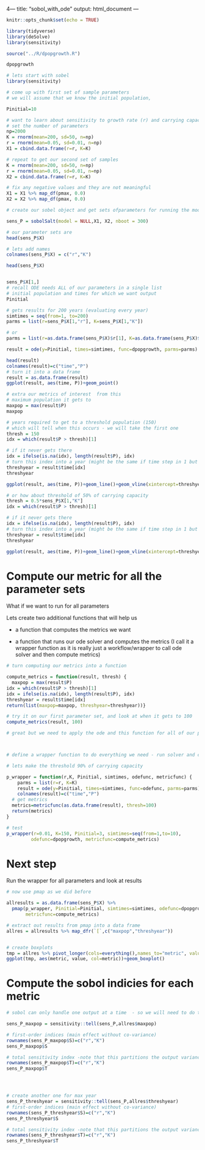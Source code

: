 4---
title: "sobol_with_ode"
output: html_document
---

```r
knitr::opts_chunk$set(echo = TRUE)

library(tidyverse)
library(deSolve)
library(sensitivity)
```

```r
source("../R/dpopgrowth.R")

dpopgrowth

# lets start with sobel 
library(sensitivity)

# come up with first set of sample parameters
# we will assume that we know the initial population,

Pinitial=10

# want to learn about sensitivity to growth rate (r) and carrying capacity 
# set the number of parameters
np=2000
K = rnorm(mean=200, sd=50, n=np)
r = rnorm(mean=0.05, sd=0.01, n=np)
X1 = cbind.data.frame(r=r, K=K)

# repeat to get our second set of samples
K = rnorm(mean=200, sd=50, n=np)
r = rnorm(mean=0.05, sd=0.01, n=np)
X2 = cbind.data.frame(r=r, K=K)

# fix any negative values and they are not meaningful
X1 = X1 %>% map_df(pmax, 0.0)
X2 = X2 %>% map_df(pmax, 0.0)

# create our sobel object and get sets ofparameters for running the model

sens_P = sobolSalt(model = NULL,X1, X2, nboot = 300)

# our parameter sets are
head(sens_P$X)

# lets add names 
colnames(sens_P$X) = c("r","K")

head(sens_P$X)


sens_P$X[1,]
# recall ODE needs ALL of our parameters in a single list 
# initial population and times for which we want output 
Pinitial

# gets results for 200 years (evaluating every year)
simtimes = seq(from=1, to=200)
parms = list(r=sens_P$X[1,"r"], K=sens_P$X[1,"K"])

# or
parms = list(r=as.data.frame(sens_P$X)$r[1], K=as.data.frame(sens_P$X)$K[1])

result = ode(y=Pinitial, times=simtimes, func=dpopgrowth, parms=parms)

head(result)
colnames(result)=c("time","P")
# turn it into a data frame
result = as.data.frame(result)
ggplot(result, aes(time, P))+geom_point()

# extra our metrics of interest  from this
# maximum population it gets to
maxpop = max(result$P)
maxpop

# years required to get to a threshold population (150)
# which will tell when this occurs - we will take the first one
thresh = 150
idx = which(result$P > thresh)[1]

# if it never gets there
idx = ifelse(is.na(idx), length(result$P), idx)
# turn this index into a year (might be the same if time step in 1 but just in case it isn't)
threshyear = result$time[idx]
threshyear

ggplot(result, aes(time, P))+geom_line()+geom_vline(xintercept=threshyear, col="red")+labs(y="Population",title="When do we get to 150")

# or how about threshold of 50% of carrying capacity
thresh = 0.5*sens_P$X[1,"K"]
idx = which(result$P > thresh)[1]

# if it never gets there
idx = ifelse(is.na(idx), length(result$P), idx)
# turn this index into a year (might be the same if time step in 1 but just in case it isn't)
threshyear = result$time[idx]
threshyear

ggplot(result, aes(time, P))+geom_line()+geom_vline(xintercept=threshyear, col="red")+labs(y="Population",title="When do we get to 50%\nof carrying capacity")

```
# Compute our metric for all the parameter sets

What if we want to run for all parameters

Lets create two additional functions that will help us

* a function that computes the metrics we want

* a function that runs our ode solver and computes the metrics (I call it a wrapper function as it is really just a workflow/wrapper to call ode solver and then compute metrics)
```r
# turn computing our metrics into a function

compute_metrics = function(result, thresh) {
  maxpop = max(result$P)
idx = which(result$P > thresh)[1]
idx = ifelse(is.na(idx), length(result$P), idx)
threshyear = result$time[idx]
return(list(maxpop=maxpop, threshyear=threshyear))}

# try it on our first parameter set, and look at when it gets to 100
compute_metrics(result, 100)

# great but we need to apply the ode and this function for all of our parameters



# define a wrapper function to do everything we need - run solver and compute metrics - and send back results for each parameter

# lets make the threshold 90% of carrying capacity

p_wrapper = function(r,K, Pinitial, simtimes, odefunc, metricfunc) {
    parms = list(r=r, K=K)
    result = ode(y=Pinitial, times=simtimes, func=odefunc, parms=parms) 
    colnames(result)=c("time","P")
  # get metrics
  metrics=metricfunc(as.data.frame(result), thresh=100)
  return(metrics)
}

# test
p_wrapper(r=0.01, K=150, Pinitial=3, simtimes=seq(from=1,to=10),
         odefunc=dpopgrowth, metricfunc=compute_metrics)
```



# Next step

Run the wrapper for all parameters and look at results


```r


# now use pmap as we did before

allresults = as.data.frame(sens_P$X) %>% 
  pmap(p_wrapper, Pinitial=Pinitial, simtimes=simtimes, odefunc=dpopgrowth,
       metricfunc=compute_metrics)

# extract out results from pmap into a data frame
allres = allresults %>% map_dfr(`[`,c("maxpop","threshyear"))


# create boxplots
tmp = allres %>% pivot_longer(cols=everything(),names_to="metric", values_to="value")
ggplot(tmp, aes(metric, value, col=metric))+geom_boxplot()

```

# Compute the sobol indicies for each metric

```r
# sobol can only handle one output at a time  - so we will need to do them separately

sens_P_maxpop = sensitivity::tell(sens_P,allres$maxpop)

# first-order indices (main effect without co-variance)
rownames(sens_P_maxpop$S)=c("r","K")
sens_P_maxpop$S

# total sensitivity index -note that this partitions the output variance 
rownames(sens_P_maxpop$T)=c("r","K")
sens_P_maxpop$T




# create another one for max year
sens_P_threshyear = sensitivity::tell(sens_P,allres$threshyear)
# first-order indices (main effect without co-variance)
rownames(sens_P_threshyear$S)=c("r","K")
sens_P_threshyear$S

# total sensitivity index -note that this partitions the output variance - so values sum to 1
rownames(sens_P_threshyear$T)=c("r","K")
sens_P_threshyear$T

```

